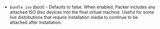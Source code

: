 <!-- Code generated from the comments of the UtmBundleConfig struct in builder/utm/common/utmbundle_config.go; DO NOT EDIT MANUALLY -->

- `bundle_iso` (bool) - Defaults to false. When enabled, Packer includes
  any attached ISO disc devices into the final virtual machine. Useful for
  some live distributions that require installation media to continue to be
  attached after installation.

<!-- End of code generated from the comments of the UtmBundleConfig struct in builder/utm/common/utmbundle_config.go; -->
